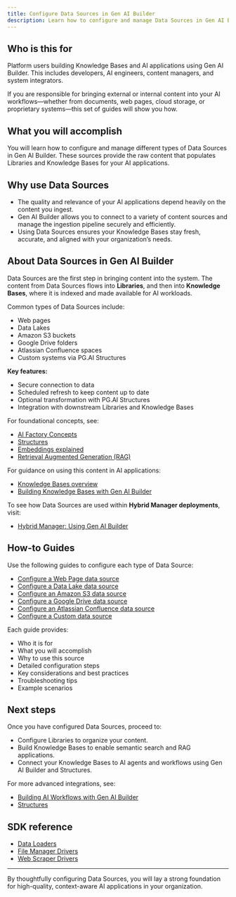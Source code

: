 ```yaml
---
title: Configure Data Sources in Gen AI Builder
description: Learn how to configure and manage Data Sources in Gen AI Builder to bring external and internal content into your Knowledge Bases.
---
```


## Who is this for

Platform users building Knowledge Bases and AI applications using Gen AI Builder.
This includes developers, AI engineers, content managers, and system integrators.

If you are responsible for bringing external or internal content into your AI workflows—whether from documents, web pages, cloud storage, or proprietary systems—this set of guides will show you how.

## What you will accomplish

You will learn how to configure and manage different types of Data Sources in Gen AI Builder.
These sources provide the raw content that populates Libraries and Knowledge Bases for your AI applications.

## Why use Data Sources

-   The quality and relevance of your AI applications depend heavily on the content you ingest.
-   Gen AI Builder allows you to connect to a variety of content sources and manage the ingestion pipeline securely and efficiently.
-   Using Data Sources ensures your Knowledge Bases stay fresh, accurate, and aligned with your organization’s needs.

## About Data Sources in Gen AI Builder

Data Sources are the first step in bringing content into the system.
The content from Data Sources flows into **Libraries**, and then into **Knowledge Bases**, where it is indexed and made available for AI workloads.

Common types of Data Sources include:

-   Web pages
-   Data Lakes
-   Amazon S3 buckets
-   Google Drive folders
-   Atlassian Confluence spaces
-   Custom systems via PG.AI Structures

**Key features:**

-   Secure connection to data
-   Scheduled refresh to keep content up to date
-   Optional transformation with PG.AI Structures
-   Integration with downstream Libraries and Knowledge Bases

For foundational concepts, see:

-   [AI Factory Concepts](/edb-postgres-ai/1.3/ai-factory/concepts)
-   [Structures](/edb-postgres-ai/1.3/ai-factory/gen-ai/structures)
-   [Embeddings explained](/edb-postgres-ai/1.3/ai-factory/concepts/generic-concepts/#embeddings-and-vector-representations)
-   [Retrieval Augmented Generation (RAG)](/edb-postgres-ai/1.3/ai-factory/concepts/terminology/#retrieval-augmented-generation-rag)

For guidance on using this content in AI applications:

-   [Knowledge Bases overview](/edb-postgres-ai/1.3/ai-factory/pipeline/knowledge_base)
-   [Building Knowledge Bases with Gen AI Builder](/edb-postgres-ai/1.3/ai-factory/gen-ai/create-knowledge-base)

To see how Data Sources are used within **Hybrid Manager deployments**, visit:

-   [Hybrid Manager: Using Gen AI Builder](/edb-postgres-ai/latest/hybrid-manager/ai-factory/gen-ai)

## How-to Guides

Use the following guides to configure each type of Data Source:

-   [Configure a Web Page data source](/edb-postgres-ai/1.3/ai-factory/gen-ai/data-source-webpage)
-   [Configure a Data Lake data source](/edb-postgres-ai/1.3/ai-factory/gen-ai/data-source-data-lake)
-   [Configure an Amazon S3 data source](/edb-postgres-ai/1.3/ai-factory/gen-ai/data-source-s3)
-   [Configure a Google Drive data source](/edb-postgres-ai/1.3/ai-factory/gen-ai/data-source-google-drive)
-   [Configure an Atlassian Confluence data source](/edb-postgres-ai/1.3/ai-factory/gen-ai/data-source-confluence)
-   [Configure a Custom data source](/edb-postgres-ai/1.3/ai-factory/gen-ai/data-source-custom)

Each guide provides:

-   Who it is for
-   What you will accomplish
-   Why to use this source
-   Detailed configuration steps
-   Key considerations and best practices
-   Troubleshooting tips
-   Example scenarios

## Next steps

Once you have configured Data Sources, proceed to:

-   Configure Libraries to organize your content.
-   Build Knowledge Bases to enable semantic search and RAG applications.
-   Connect your Knowledge Bases to AI agents and workflows using Gen AI Builder and Structures.

For more advanced integrations, see:

-   [Building AI Workflows with Gen AI Builder](/edb-postgres-ai/1.3/ai-factory/gen-ai/create-knowledge-base)
-   [Structures](/edb-postgres-ai/1.3/ai-factory/gen-ai/structures)

## SDK reference

-   [Data Loaders](reference/sdk/data/loaders.mdx)
-   [File Manager Drivers](reference/sdk/drivers/file-manager-drivers.mdx)
-   [Web Scraper Drivers](reference/sdk/drivers/web-scraper-drivers.mdx)

* * *

By thoughtfully configuring Data Sources, you will lay a strong foundation for high-quality, context-aware AI applications in your organization.

